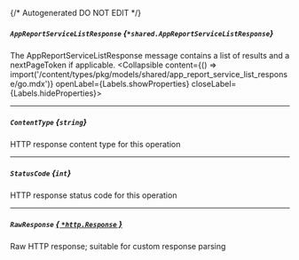 {/* Autogenerated DO NOT EDIT  */}

##### `AppReportServiceListResponse` *{`*shared.AppReportServiceListResponse`}*
The AppReportServiceListResponse message contains a list of results and a nextPageToken if applicable.
<Collapsible content={() => import('/content/types/pkg/models/shared/app_report_service_list_response/go.mdx')} openLabel={Labels.showProperties} closeLabel={Labels.hideProperties}>
</Collapsible>

---
##### `ContentType` *{`string`}*
HTTP response content type for this operation

---
##### `StatusCode` *{`int`}*
HTTP response status code for this operation

---
##### `RawResponse` [*{ `*http.Response` }*](https://pkg.go.dev/net/http#Response)
Raw HTTP response; suitable for custom response parsing


